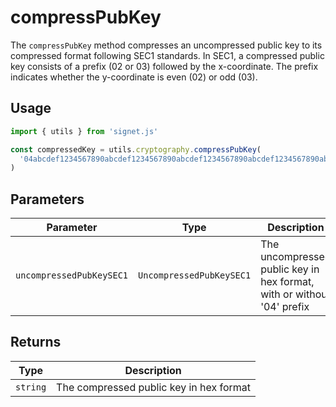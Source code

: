 # compressPubKey

The `compressPubKey` method compresses an uncompressed public key to its compressed format following SEC1 standards. In SEC1, a compressed public key consists of a prefix (02 or 03) followed by the x-coordinate. The prefix indicates whether the y-coordinate is even (02) or odd (03).

## Usage

```ts twoslash
import { utils } from 'signet.js'

const compressedKey = utils.cryptography.compressPubKey(
  '04abcdef1234567890abcdef1234567890abcdef1234567890abcdef1234567890abcdef1234567890abcdef1234567890abcdef1234567890abcdef1234567890'
)
```

## Parameters

| Parameter                | Type                     | Description                                                            |
| ------------------------ | ------------------------ | ---------------------------------------------------------------------- |
| `uncompressedPubKeySEC1` | `UncompressedPubKeySEC1` | The uncompressed public key in hex format, with or without '04' prefix |

## Returns

| Type     | Description                             |
| -------- | --------------------------------------- |
| `string` | The compressed public key in hex format |

